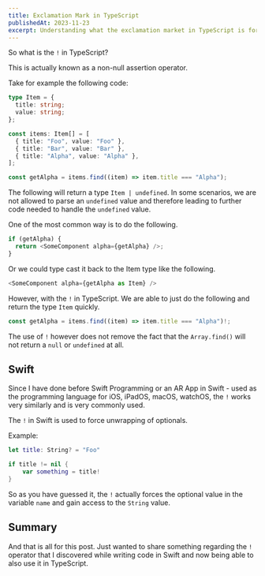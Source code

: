 ```yaml
---
title: Exclamation Mark in TypeScript
publishedAt: 2023-11-23
excerpt: Understanding what the exclamation market in TypeScript is for and how to actually use it
---
```


So what is the `!` in TypeScript?

This is actually known as a non-null assertion operator.

Take for example the following code:

```typescript
type Item = {
  title: string;
  value: string;
};

const items: Item[] = [
  { title: "Foo", value: "Foo" },
  { title: "Bar", value: "Bar" },
  { title: "Alpha", value: "Alpha" },
];

const getAlpha = items.find((item) => item.title === "Alpha");
```

The following will return a type `Item | undefined`. In some scenarios, we are not allowed to parse an `undefined` value and therefore leading to further code needed to handle the `undefined` value.

One of the most common way is to do the following.

```js
if (getAlpha) {
  return <SomeComponent alpha={getAlpha} />;
}
```

Or we could type cast it back to the Item type like the following.

```js
<SomeComponent alpha={getAlpha as Item} />
```

However, with the `!` in TypeScript. We are able to just do the following and return the type `Item` quickly.

```typescript
const getAlpha = items.find((item) => item.title === "Alpha")!;
```

The use of `!` however does not remove the fact that the `Array.find()` will not return a `null` or `undefined` at all.

## Swift

Since I have done before Swift Programming or an AR App in Swift - used as the programming language for iOS, iPadOS, macOS, watchOS, the `!` works very similarly and is very commonly used.

The `!` in Swift is used to force unwrapping of optionals.

Example:

```swift
let title: String? = "Foo"

if title != nil {
    var something = title!
}
```

So as you have guessed it, the `!` actually forces the optional value in the variable `name` and gain access to the `String` value.

## Summary

And that is all for this post. Just wanted to share something regarding the `!` operator that I discovered while writing code in Swift and now being able to also use it in TypeScript.
